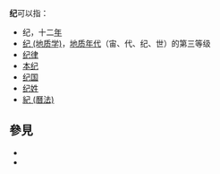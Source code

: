 '''纪'''可以指：
* 纪，十二[[年|年]]
* [[纪_(地质学)|纪 (地质学)]]，[[地质年代|地质年代]]（宙、代、纪、世）的第三等级
* [[纪律|纪律]]
* [[本纪|本纪]]
* [[纪国|纪国]]
* [[纪姓|纪姓]]
* [[紀_(曆法)|紀 (曆法)]]

== 參見 ==
{{Wiktionary|纪}}
* {{Lookfrom|纪}}
* {{Lookfrom|紀}}

{{disambig|J|Cat=一字消歧义}}